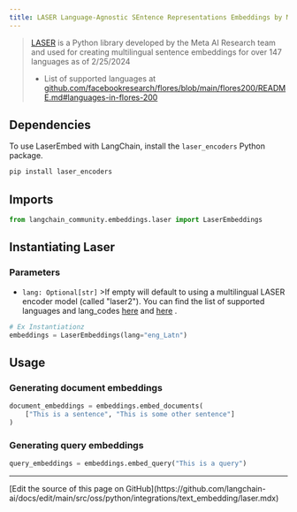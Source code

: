 ```yaml
---
title: LASER Language-Agnostic SEntence Representations Embeddings by Meta AI
---
```


>[LASER](https://github.com/facebookresearch/LASER/) is a Python library developed by the Meta AI Research team and used for creating multilingual sentence embeddings for over 147 languages as of 2/25/2024
>
>- List of supported languages at [github.com/facebookresearch/flores/blob/main/flores200/README.md#languages-in-flores-200](https://github.com/facebookresearch/flores/blob/main/flores200/README.md#languages-in-flores-200)

## Dependencies

To use LaserEmbed with LangChain, install the `laser_encoders` Python package.

```python
pip install laser_encoders
```

## Imports

```python
from langchain_community.embeddings.laser import LaserEmbeddings
```

## Instantiating Laser

### Parameters

- `lang: Optional[str]`
        >If empty will default
    to using a multilingual LASER encoder model (called "laser2").
    You can find the list of supported languages and lang_codes [here](https://github.com/facebookresearch/flores/blob/main/flores200/README.md#languages-in-flores-200)
    and [here](https://github.com/facebookresearch/LASER/blob/main/laser_encoders/language_list.py)
.

```python
# Ex Instantiationz
embeddings = LaserEmbeddings(lang="eng_Latn")
```

## Usage

### Generating document embeddings

```python
document_embeddings = embeddings.embed_documents(
    ["This is a sentence", "This is some other sentence"]
)
```

### Generating query embeddings

```python
query_embeddings = embeddings.embed_query("This is a query")
```

---

<Callout icon="pen-to-square" iconType="regular">
  [Edit the source of this page on GitHub](https://github.com/langchain-ai/docs/edit/main/src/oss/python/integrations/text_embedding/laser.mdx)
</Callout>
